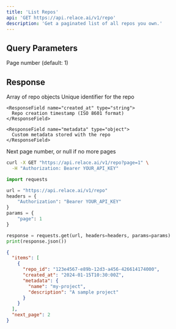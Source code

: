 ```yaml
---
title: 'List Repos'
api: 'GET https://api.relace.ai/v1/repo'
description: 'Get a paginated list of all repos you own.'
---
```


## Query Parameters

<ParamField query="page" type="integer">
  Page number (default: 1)
</ParamField>

## Response

<ResponseField name="items" type="array">
  Array of repo objects
  
  <Expandable title="properties" defaultOpen={false}>
    <ResponseField name="repo_id" type="string">
      Unique identifier for the repo
    </ResponseField>
    
    <ResponseField name="created_at" type="string">
      Repo creation timestamp (ISO 8601 format)
    </ResponseField>
    
    <ResponseField name="metadata" type="object">
      Custom metadata stored with the repo
    </ResponseField>
  </Expandable>
</ResponseField>

<ResponseField name="next_page" type="integer">
  Next page number, or null if no more pages
</ResponseField>


<RequestExample>

```bash cURL
curl -X GET "https://api.relace.ai/v1/repo?page=1" \
  -H "Authorization: Bearer YOUR_API_KEY"
```

```python Python
import requests

url = "https://api.relace.ai/v1/repo"
headers = {
    "Authorization": "Bearer YOUR_API_KEY"
}
params = {
    "page": 1
}

response = requests.get(url, headers=headers, params=params)
print(response.json())
```

</RequestExample>

<ResponseExample>

```json Response
{
  "items": [
    {
      "repo_id": "123e4567-e89b-12d3-a456-426614174000",
      "created_at": "2024-01-15T10:30:00Z",
      "metadata": {
        "name": "my-project",
        "description": "A sample project"
      }
    }
  ],
  "next_page": 2
}
```

</ResponseExample>

